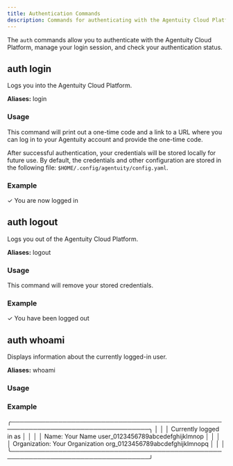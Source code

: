 ```yaml
---
title: Authentication Commands
description: Commands for authenticating with the Agentuity Cloud Platform
---
```


The `auth` commands allow you to authenticate with the Agentuity Cloud Platform, manage your login session, and check your authentication status.

## auth login

Logs you into the Agentuity Cloud Platform.

**Aliases:** login

### Usage

<CLICommand command="agentuity auth login" />

This command will print out a one-time code and a link to a URL where you can log in to your Agentuity account and provide the one-time code. 

After successful authentication, your credentials will be stored locally for future use.  By default, the credentials and other configuration are stored in the following file: `$HOME/.config/agentuity/config.yaml`.

### Example

<CLICommand command="agentuity auth login">
✓ You are now logged in
</CLICommand>

## auth logout

Logs you out of the Agentuity Cloud Platform.

**Aliases:** logout

### Usage

<CLICommand command="agentuity auth logout" />

This command will remove your stored credentials.

### Example

<CLICommand command="agentuity auth logout">
✓ You have been logged out
</CLICommand>

## auth whoami

Displays information about the currently logged-in user.

**Aliases:** whoami

### Usage

<CLICommand command="agentuity auth whoami" />

### Example

<CLICommand command="agentuity auth whoami">
╭──────────────────────────────────────────────────────────────────────────────────╮
│                                                                                  │
│ Currently logged in as                                                           │
│                                                                                  │
│ Name:           Your Name                      user_0123456789abcedefghijklmnop  │
│                                                                                  │
│ Organization:   Your Organization               org_0123456789abcdefghijklmnopq  │
│                                                                                  │
╰──────────────────────────────────────────────────────────────────────────────────╯
</CLICommand>
